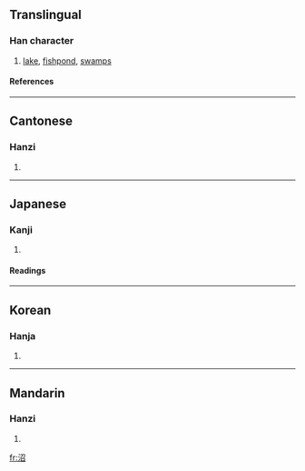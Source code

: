 ==Translingual==
===Han character===
{{Han char|rn=85|rad=水|as=05|sn=8|four=3716<sub>2</sub>|canj=水尸竹口 (ESHR)}}
# [[lake]], [[fishpond]], [[swamps]]
====References====
{{Han ref|kx=0614.090|dkj=17257|dj=1008.010|hdz=31597.050|uh=6CBC|ud=27836|bh=AA68|bd=43624}}

----
==Cantonese==
===Hanzi===
{{yue-hanzi|jyut=|y=jiu2}}
# {{defn|Cantonese}}

----
==Japanese==
===Kanji===
{{ja-kanji|grade=c|rs=水05}}
# {{defn|Japanese}} 
====Readings====
{{ja-readings|on=[[しょう]] (shō)|kun=[[ぬま]] (numa)}}

----
==Korean==
===Hanja===
{{ko-hanja|hangeul=소|eumhun=|rv=so|mr=so|y=so}}
# {{defn|Korean}}

----
==Mandarin==
===Hanzi===
{{cmn-hanzi|pin=[[gǔ]] ([[gu3]]), [[zhǎo]] ([[zhao3]])|wg=ku<sup>3</sup>, chao<sup>3</sup>}}
# {{defn|Mandarin}}

[[fr:沼]]
